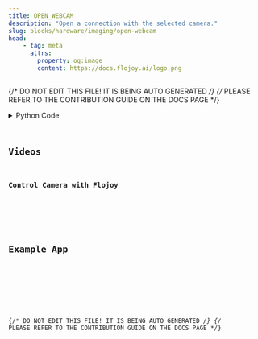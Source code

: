 ```yaml
---
title: OPEN_WEBCAM
description: "Open a connection with the selected camera."
slug: blocks/hardware/imaging/open-webcam
head:
    - tag: meta
      attrs:
        property: og:image
        content: https://docs.flojoy.ai/logo.png
---
```


{/* DO NOT EDIT THIS FILE! IT IS BEING AUTO GENERATED */}
{/* PLEASE REFER TO THE CONTRIBUTION GUIDE ON THE DOCS PAGE */}


<DownloadStudioBanner />
<PythonDocsDisplay docstring={block_data["docstring"]} />
<details>
<summary>Python Code</summary>



<Code code={pythonCode} lang="py" wrap theme="dracula" />

[Find this Flojoy Block on GitHub](https://github.com/flojoy-ai/blocks/blob/main/blocks/HARDWARE/IMAGING/OPEN_WEBCAM/OPEN_WEBCAM.py)

</details>

## Videos


### Control Camera with Flojoy

<div className="not-content">
<YouTube id="https://www.youtube.com/watch?v=Om0C7s_9Qo8" />
</div>

## Example App


<GetHelpWidget />


<AppDisplay app={app} blockName="OPEN_WEBCAM" client:visible />


<Example />

{/* DO NOT EDIT THIS FILE! IT IS BEING AUTO GENERATED */}
{/* PLEASE REFER TO THE CONTRIBUTION GUIDE ON THE DOCS PAGE */}
